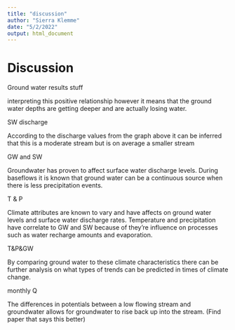 ```yaml
---
title: "discussion"
author: "Sierra Klemme"
date: "5/2/2022"
output: html_document
---
```


# Discussion


Ground water results stuff

interpreting this positive relationship however it means that the ground water depths
are getting deeper and are actually losing water.  

SW discharge

According to the discharge values
from the graph above it can be inferred that this is a moderate stream but is on
average a smaller stream

GW and SW

Groundwater has proven to affect surface water discharge levels.
During baseflows it is 
known that ground water can be a continuous source when there is less precipitation
events.

T & P

Climate attributes are known to vary and have affects on ground water levels and 
surface water discharge rates.
Temperature and precipitation have correlate to GW and SW because of they're influence on processes such as water 
recharge amounts and evaporation. 

T&P&GW

By comparing ground water to these climate 
characteristics there can be further analysis on what types of trends can be predicted
in times of climate change.

monthly Q

The 
differences in potentials between a low flowing stream and groundwater allows
for groundwater to rise back up into the stream. (Find paper that says this better)